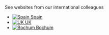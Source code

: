:::::{.iihrn-section #international-section}
::::{.column-body}

[See websites from our international colleagues]{.strong .small}

:::{.flags}
- [![Spain](/assets/flags/es.svg) Spain](https://hoyextremo.com/)
- [![UK](/assets/flags/gb.svg) UK](https://istheukhotrightnow.com/)
- [![Bochum](/assets/flags/bochum.svg) Bochum](https://scp.geographie.rub.de/isithot/lmss)
:::

::::
:::::